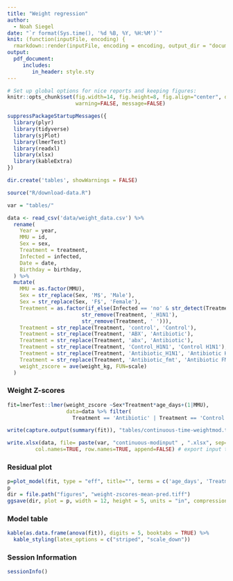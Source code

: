 ```yaml
---
title: "Weight regression"
author: 
  - Noah Siegel
date: "`r format(Sys.time(), '%d %B, %Y, %H:%M')`"
knit: (function(inputFile, encoding) {
  rmarkdown::render(inputFile, encoding = encoding, output_dir = "documents") })
output:
  pdf_document:
     includes:
        in_header: style.sty
---
```


```r
# Set up global options for nice reports and keeping figures:
knitr::opts_chunk$set(fig.width=14, fig.height=8, fig.align="center", dev = 'png',
                      warning=FALSE, message=FALSE)
```

```r
suppressPackageStartupMessages({
  library(plyr)
  library(tidyverse)
  library(sjPlot)
  library(lmerTest)
  library(readxl)
  library(xlsx)
  library(kableExtra)
})
```

```r
dir.create('tables', showWarnings = FALSE)
```

```r
source("R/download-data.R")
```

```r
var = "tables/"
```

```r
data <- read_csv('data/weight_data.csv') %>%
  rename(
    Year = year,
    MMU = id,
    Sex = sex,
    Treatment = treatment,
    Infected = infected,
    Date = date,
    Birthday = birthday,
  ) %>%
  mutate(
    MMU = as.factor(MMU),
    Sex = str_replace(Sex, 'M$', 'Male'),
    Sex = str_replace(Sex, 'F$', 'Female'),
    Treatment = as.factor(if_else(Infected == 'no' & str_detect(Treatment, 'H1N1'),
                        str_remove(Treatment, '_H1N1'),
                        str_remove(Treatment, ' '))),
    Treatment = str_replace(Treatment, 'control', 'Control'),
    Treatment = str_replace(Treatment, 'ABX', 'Antibiotic'),
    Treatment = str_replace(Treatment, 'abx', 'Antibiotic'),
    Treatment = str_replace(Treatment, 'Control_H1N1', 'Control H1N1'),
    Treatment = str_replace(Treatment, 'Antibiotic_H1N1', 'Antibiotic H1N1'),
    Treatment = str_replace(Treatment, 'Antibiotic_fmt', 'Antibiotic FMT'),
    weight_zscore = ave(weight_kg, FUN=scale)
  )
```

### Weight Z-scores

```r
fit=lmerTest::lmer(weight_zscore ~Sex*Treatment*age_days+(1|MMU),
                   data=data %>% filter(
                     Treatment == 'Antibiotic' | Treatment == 'Control'))

write(capture.output(summary(fit)), "tables/continuous-time-weightmod.txt") # export model summary to file

write.xlsx(data, file= paste(var, "continuous-modinput" , ".xlsx", sep=""), sheetName="Sheet1",
         col.names=TRUE, row.names=TRUE, append=FALSE) # export input table for model
```

### Residual plot

```r
p=plot_model(fit, type = "eff", title="", terms = c('age_days', 'Treatment', "Sex"), colors = c("darkred", "darkblue"), show.data=TRUE) + theme_classic() + theme(text = element_text(size=20))
p
dir = file.path("figures", "weight-zscores-mean-pred.tiff")
ggsave(dir, plot = p, width = 12, height = 5, units = "in", compression = "lzw")
```

### Model table
```r
kable(as.data.frame(anova(fit)), digits = 5, booktabs = TRUE) %>%
  kable_styling(latex_options = c("striped", "scale_down"))
```

### Session Information
```r
sessionInfo()
```

